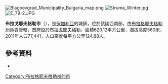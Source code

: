 [[File:Blagoevgrad_Municipality_Bulgaria_map.png|thumb]]
[[Image:Struma_Winter.jpg|thumb]]
[[Image:E_79-2.JPG|thumb]]

{{Coord|42|1|N|23|6|E|display=title}}

'''布拉戈耶夫格勒市'''（{{lang-bg|Благоевград}}），是[[保加利亞|保加利亞]]的城鎮，位於該國西南部，由[[布拉格耶夫格勒州|布拉格耶夫格勒州]]負責管轄，首府設於[[布拉戈耶夫格勒|布拉戈耶夫格勒]]，面積620.12平方公里，海拔高度560米，2011年人口77,441，人口密度每平方公里124.88人。

==參考資料==
* {{Official website|http://www.blgmun.com/}}

{{Bulgaria-geo-stub}}
[[Category:布拉格耶夫格勒州的市|Category:布拉格耶夫格勒州的市]]